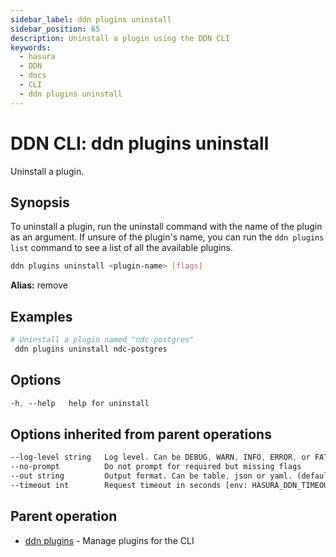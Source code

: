 ```yaml
---
sidebar_label: ddn plugins uninstall
sidebar_position: 65
description: Uninstall a plugin using the DDN CLI
keywords:
  - hasura
  - DDN
  - docs
  - CLI
  - ddn plugins uninstall
---
```


# DDN CLI: ddn plugins uninstall

Uninstall a plugin.

## Synopsis

To uninstall a plugin, run the uninstall command with the name of the plugin as an argument. If unsure of the plugin's name, you can run the `ddn plugins list` command to see a list of all the available plugins.

```bash
ddn plugins uninstall <plugin-name> [flags]
```

**Alias:** remove

## Examples

```bash
# Uninstall a plugin named "ndc-postgres"
 ddn plugins uninstall ndc-postgres
```

## Options

```sass
-h, --help   help for uninstall
```

## Options inherited from parent operations

```sass
--log-level string   Log level. Can be DEBUG, WARN, INFO, ERROR, or FATAL. (default "INFO")
--no-prompt          Do not prompt for required but missing flags
--out string         Output format. Can be table, json or yaml. (default "table")
--timeout int        Request timeout in seconds [env: HASURA_DDN_TIMEOUT] (default 100)
```

## Parent operation

- [ddn plugins](/cli/commands/ddn_plugins) - Manage plugins for the CLI
